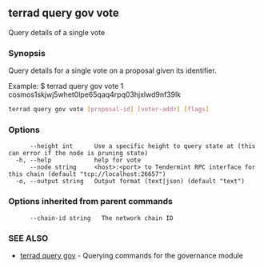 ## terrad query gov vote

Query details of a single vote

### Synopsis

Query details for a single vote on a proposal given its identifier.

Example:
$ terrad query gov vote 1 cosmos1skjwj5whet0lpe65qaq4rpq03hjxlwd9nf39lk

```sh Terrad
terrad query gov vote [proposal-id] [voter-addr] [flags]
```

### Options

```
      --height int      Use a specific height to query state at (this can error if the node is pruning state)
  -h, --help            help for vote
      --node string     <host>:<port> to Tendermint RPC interface for this chain (default "tcp://localhost:26657")
  -o, --output string   Output format (text|json) (default "text")
```

### Options inherited from parent commands

```
      --chain-id string   The network chain ID
```

### SEE ALSO

* [terrad query gov](terrad_query_gov.md)	 - Querying commands for the governance module


